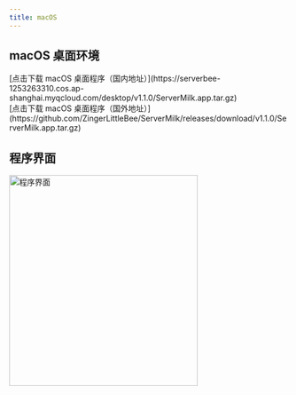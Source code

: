 ```yaml
---
title: macOS
---
```


## macOS 桌面环境

<ServerMilkLogo />

<TwoTabSwitch one='国内下载' two='国外下载'>
	<div slot='tab1' class='p-2'>
		[点击下载 macOS
		桌面程序（国内地址）](https://serverbee-1253263310.cos.ap-shanghai.myqcloud.com/desktop/v1.1.0/ServerMilk.app.tar.gz)
	</div>
	<div slot='tab2' class='p-2'>
		[点击下载 macOS
		桌面程序（国外地址）](https://github.com/ZingerLittleBee/ServerMilk/releases/download/v1.1.0/ServerMilk.app.tar.gz)
	</div>
</TwoTabSwitch>

## 程序界面

<img src='/images/gui-mac.png' width='340' height='380' alt='程序界面' />
